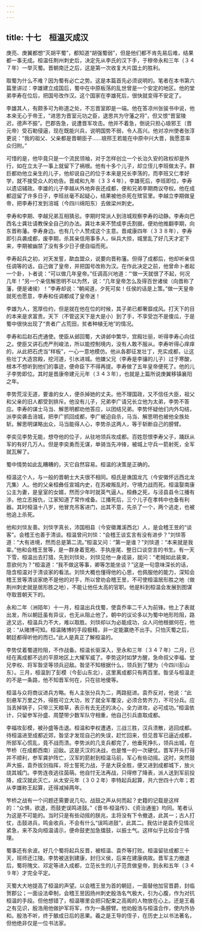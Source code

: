 ```yaml
---
---
---
```

title: 十七　桓温灭成汉
---



庚亮、庚翼都想“灭胡平蜀”，都知道“胡强蜀弱”，但是他们都不肯先易后难，结果都一事无成。桓温任荆州刺史后，决定先从李氏的汉下手，于穆帝永和三年（３４７年）一举灭蜀。晋朝南迁之后，这是第一次收复大片国土的胜利。

取蜀为什么不难？因为蜀有必亡之势。这是本篇首先必须说明的。笔者在本书第六篇里讲过：李雄建立成国后，蜀中在中原板荡的乱世曾是一个安定的地区。他的堂弟李寿在位后，把国号改作汉。这个国家在李雄死后，很快就变得不安定了。

李雄其人，有颇多可为称道之处，不忘晋室即是一端。他在答凉州张骏书中说，他本来无心于帝王，“进思为晋室元功之臣，退思共为守藩之将”，但又恨“晋室陵迟，德声不振”。巴郡告急，说遭晋军攻击。他并不着急，倒说只担心琅邪王〔晋元帝）受石勒侵逼，现在既能兴兵，说明国势不弱，令人高兴。他对凉州使者张淳更说：“我的祖父、父亲都是晋朝臣子……琅邢王若能在中原中兴大晋，我愿意率众归附。”

可惜的是，他毕竟只是一个流民领袖，对于怎样创立一个长治久安的政权却是外行，如在立太子一事上就留下了祸根。他有十多个儿子，却立侄儿李班做太子。群巨都劝他立亲生的儿子，他却说自己的位于本来是兄长李荡的，而李班又仁孝好学，就不接受众人的劝告。晋咸和九年（３３４年），李雄死后，李班即位，李寿以遗诏辅政。李雄的儿子李越从外地奔丧还成都，便和兄弟李期商议夺权。他在成都逗留了许多日子，李班丝毫不起疑心，结果被他杀死在殡官里。李越立李期做皇帝，把李寿打发到涪城（今四川绵阳东）去做梁州刺史。

李寿和李期、李越兄弟互相猜忌。李期时常派人到涪城观察李寿的动静。李寿向巴西名士龚壮请教保全自己的办法。龚壮本来不赞成李氏割据，便劝他推翻李期，向东晋称藩。李寿身边。也有几个人赞成这个主意。晋咸康四年（３３８年），李寿即引兵袭成都，废李期，杀其亲信用事多人，纵兵大掠，城里乱了好几天才定下来，李期被幽禁了没有多少日子便自缢而死。

李寿起兵之初，对天发誓，歃血盟众，说要向晋称藩。但得了成都后，他却听亲信任调等的话，自己做了皇帝，并把国号改称为汉。在作此决定之前，他曾命卜者起一个卦，卜者说：“可以做几年皇帝。”任调高兴地道：“‘做一天就很了不起，何况几年！”另一个亲信解思明不以为然，说：“几年皇帝怎么及得百世诸侯（向晋称了藩，便是诸侯）！”李寿却说：“朝闻道，夕死可矣！任侯的话是上策。”做一天皇帝就死也愿意，李寿和任调都成了皇帝迷！

李雄为人，宽厚俭约，但是就在他在位的时候，其子弟已都奢靡成风。打天下的目的本来是求富贵。天下（不管这天下是大是小）到了手，不享受岂不是傻瓜，于是蜀中很快出现了“贵者广占荒田，贫者种植无地”的情况。

李寿和后赵石虎通使。使臣从邺回蜀，大讲邺中繁华，宫殿壮丽，听得李寿心向往之。使臣又讲石虎严刑峻法，所以能控制境内，没有人敢不服从。李寿听得心痒痒的，从此把石虎当“样板”，一心一意地模仿。他从各郡征发壮丁，充实成都，让这些壮丁大造宫殿，挖河道，引水进城。他嫌父兄（李寿是李骧的儿子）过于寒酸，根本不想听到他们的事迹，便命臣下不得再提。李寿做了五年皇帝便死了。他的儿子李势即位。其时是晋康帝建元元年（３４３年），也就是上篇所说庚翼移镇襄阳之年。

李势荒淫无道，要谁的女人，便杀掉她的丈夫。他不理国政，又不信任大臣，祖父和父亲的旧人都受到排斥。他没有儿子，兄弟李广请兄长立他为太弟，李势不答应。李寿的谋士马当、解思明都劝他答应，以团结兄弟。李势怀疑他们内外勾结，派李奕袭击涪城，把李广抓回成都，李广被迫自杀，马当、解思明也被他全族处斩。解思明谋略出众，马当能得人心，李势杀这两人，等于斩断自己的膀臂。

李奕见李势无能，想夺他的位子，从驻地领兵攻成都。百姓怨恨李寿父子，踊跃从军的有好几万人。但是李奕勇而无谋，单骑当先冲锋，被城上守兵一箭射死，全军就瓦解了。

蜀中情势如此乱糟糟的，灭它自然容易。桓温的决策是正确的。

桓温这个人，与一般的晋朝士大夫很不相同。桓氏是谯国龙亢（今安徽怀远西北龙亢集）人。他的父亲桓彝任宣城内史，在苏峻叛乱时，守境力战而死。桓温娶南康公主为妻，是皇室的女婿，然而少年时就英气逼人。桓彝之死，与泾县县令江播有涉。他立志报仇，江家知道了常作戒备。江播死后，三个儿子在孝帏中也备有利器。其时桓温十八岁，他冒充吊客进门，出其不意，先杀了一个，两个逃走，也被他追上杀死。

他和刘惔友善。刘惔字真长，沛国相县（今安徽濉溪西北）人，是会稽王昱的“谈客”。会稽王也善于清谈。桓温曾问刘惔：“会稽王谈玄言有没有进步？”刘惔答道：“大有进境，然而总是第二流。”桓温又问：“第一是谁？”刘惔道：“本来就是我辈。”他和会稽王昱等，是一群身着宽袍、手执座尾、整日口谈空言的书生。有一天下雪，桓温出去打猎，先到刘惔处，刘惔见他一身戎装，就问：“老贼如此装束，意欲何为？”桓温道：“我不做这等事，卿等怎能坐谈？”这是一句意味深长的话，隐含桓温对于清谈家的看法。刘惔大概也懂得他的心思，也佩服他的能力，深知会稽王昱等清谈家绝不是他的对手，所以曾劝会稽王昱，不可使桓温居形胜之地（做荆州刺史就是居形胜之地），不能让他任太高的官职。他是料到桓温会发展到图谋夺取晋朝天下的。

永和二年（洲陌年）十一月，桓温出兵伐蜀，使袁乔率二千人为前锋。他上了表就出发，所以朝廷虽有异议，也无从阻止他了。朝中的议论多以为蜀中地形险阻，路途又远，桓温兵力不大，难以取胜。刘惔却以为必能成功，众人问他根据何在，他说：“从赌博可知。桓温赌博的手段极精，非一定能赢绝不出手。只怕灭蜀之后，朝廷都得听他的而已。”此人是真正了解桓温的。

李势仗着蜀道险阻，不作战备。桓温长驱深入，至永和三年（３４７年）二月，已经在离成都不远的平原地区上大耀军威了。李势这时如梦方醒，急命叔父李福、堂兄李权、将军昝坚等领兵迎敌。昝坚不知根据什么，领兵到了犍为（今四川彭山东）。三月，桓温到了彭模（今彭山东北），这里离成都只有两百里。昝坚与桓温走的不是一条路，他不知晋军何在，只在驻地傻等。

桓温与众将商议进兵方略。有人主张分兵为二，两路挺进。袁乔反对，他说：“此刻悬军万里之外，得胜可立大功，败了就全军覆没，必须合势齐力，不可分兵。应当丢掉锅子，只带三天粮草，表示有去无还的决心，全力进攻，必可成功。”桓温依计，只留参军孙盛、周楚带少数军队守相重，他自己引兵直取成都。

李福攻彭模，被孙盛等击退。桓温和李权遭遇，三战三胜，汉兵溃散，逃回成都。待桓温进至成都近郊，昝坚才发现自己的失误，赶忙回来，但见晋军已逼近成都，所部军心慌乱，竟不战而溃。李势派的几支兵都完了，他垂死挣扎，领兵出城，在笮桥（在成都西南）迎敌。这是灭汉的决战，也是惟一的一次硬仗。晋军开头打得并不顺利，参军龚护阵亡，汉军的箭射到桓温马前，军心有些动摇。这时，突然鼓声大振，袁乔拔剑指挥，将士誓死力战，于是大获全胜，便又进到成都城下，放火烧其城门。李势连夜逃往茵萌。他自忖无法再战，只得修了降表，派人送到军前投降，成汉就此灭亡。从太安元年（３０２年）李特起兵起算，共六世四十六年；若从李雄称王起算，还得减掉两年。

笮桥之战有一个问题还需要说几句。战鼓之声从何而起？史籍的记载是这样的：“众惧，欲退，而鼓吏误鸣进鼓。”《晋书·桓温传》、《资治通鉴》均同。笔者认为这是不可能的。当时只是有些动摇的朕兆，主将没有下令撤退，此其一；古人打仗，击鼓进兵，鸣金收兵，不会有什么“误鸣进鼓”，此其二。我估计是袁乔见情况紧急，来不及向桓温请示，便命鼓吏加急擂鼓，以振士气。这样似乎比较合于情理。

蜀事还有余波。好几个蜀将起兵反晋，被桓温、袁乔等打败。桓温留驻成都三十天，班师还江陵。李势被送到建康，封归义侯，后来在建康病故。晋军主力撤退后，蜀将隗文、邓定等进入成都，立范长生的儿子范贲做皇帝，到永和五年（３４９年）才完全平定。

灭蜀大大地提高了桓温的声望。以会稽王昱为首的朝廷，一面替他加官晋爵，封临贺郡公；一面设法牵制，会稽王昱因扬州刺史殷浩名气极大，引为心腹，作为对抗桓温的手段。但他想错了，桓温哪里会把只配束之高阁的人物放在心上。还是王羲之有见识，殷浩用他做护军将军，作为一条膀臂。他劝殷浩与桓温合作，使内外协和。殷浩不听，终于酿成日后的恶果。羲之是王导的侄子，在历史上以书法著名，但他绝非仅是一位书法家。